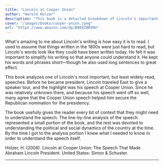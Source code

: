 ```yaml
---
title: "Lincoln at Cooper Union"
author: "Harold Holzer"
description: "This book is a detailed breakdown of Lincoln's important but not widely-read speech at Cooper Union in New York City."
cover: "/images/books/cooper-union.jpeg"
url: "https://www.amazon.com/dp/B004ZBR99U"
---
```


What's amazing to me about Lincoln's writing is how easy it is to read. I used to assume that things written in the 1800s were just hard to read, but Lincoln's words look like they could have been written today. He felt it was important to simplify his writing so that anyone could understand it. He kept his words and phrases short—though he also used long sentences to great effect.

This book analyzes one of Lincoln's most important, but least widely-read, speeches. Before he became president, Lincoln traveled East to give a speaker tour, and the highlight was his speech at Cooper Union. Since he was relatively unknown there, and because his speech went off so well, many agree that the Cooper Union speech helped him secure the Republican nomination for the presidency.

The book usefully gives the reader every bit of context that they might need to understand the speech. The line-by-line analysis of the speech represented a small portion of the book, and the rest was devoted to understanding the political and social dynamics of the country at the time. By the time I got to the analysis portion I knew what I needed to know in order to understand the speech itself.

<HrSection />

<Reference>
  Holzer, H. (2006). Lincoln at Cooper Union: The Speech That Made Abraham
  Lincoln President. United States: Simon & Schuster.
</Reference>

---
